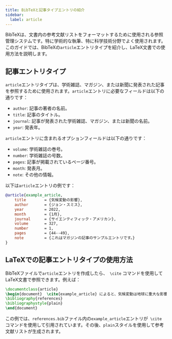 ```yaml
---
title: BibTeXと記事タイプエントリの紹介
sidebar:
  label: article
---
```



BibTeXは、文書内の参考文献リストをフォーマットするために使用される参照管理システムです。特に学術的な執筆、特に科学技術分野でよく使用されます。このガイドでは、BibTeXの`article`エントリタイプを紹介し、LaTeX文書での使用方法を説明します。

<CiteDrive/>

## 記事エントリタイプ

`article`エントリタイプは、学術雑誌、マガジン、または新聞に発表された記事を参照するために使用されます。`article`エントリに必要なフィールドは以下の通りです：

-   `author`: 記事の著者の名前。
-   `title`: 記事のタイトル。
-   `journal`: 記事が発表された学術雑誌、マガジン、または新聞の名前。
-   `year`: 発表年。

`article`エントリに含まれるオプションフィールドは以下の通りです：

-   `volume`: 学術雑誌の巻号。
-   `number`: 学術雑誌の号数。
-   `pages`: 記事が掲載されているページ番号。
-   `month`: 発表月。
-   `note`: その他の情報。

以下は`article`エントリの例です：

```bibtex
@article{example_article,
	title        = {気候変動の影響},
	author       = {ジョン・スミス},
	year         = 2022,
	month        = {1月},
	journal      = {サイエンティフィック・アメリカン},
	volume       = 327,
	number       = 1,
	pages        = {44--49},
	note         = {これはマガジンの記事のサンプルエントリです。}
}
```

## LaTeXでの記事エントリタイプの使用方法

BibTeXファイルで`article`エントリを作成したら、` \cite` コマンドを使用してLaTeX文書で参照できます。例えば：

```latex
\documentclass{article}  
\begin{document}  \cite{example_article} によると、気候変動は地球に重大な影響を及ぼしています。  
\bibliography{references}
\bibliographystyle{plain} 
\end{document}
```

この例では、`references.bib`ファイル内の`example_article`エントリが` \cite` コマンドを使用して引用されています。その後、`plain`スタイルを使用して参考文献リストが生成されます。
